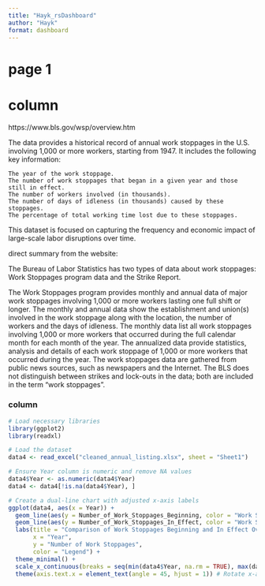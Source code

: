 ```yaml
---
title: "Hayk_rsDashboard"
author: "Hayk"
format: dashboard
---
```


# page 1

# column
https://www.bls.gov/wsp/overview.htm

The data provides a historical record of annual work stoppages in the U.S. involving 1,000 or more workers, starting from 1947. It includes the following key information:

    The year of the work stoppage.
    The number of work stoppages that began in a given year and those still in effect.
    The number of workers involved (in thousands).
    The number of days of idleness (in thousands) caused by these stoppages.
    The percentage of total working time lost due to these stoppages.

This dataset is focused on capturing the frequency and economic impact of large-scale labor disruptions over time.

direct summary from the website:

The Bureau of Labor Statistics has two types of data about work stoppages: Work Stoppages program data and the Strike Report.

The Work Stoppages program provides monthly and annual data of major work stoppages involving 1,000 or more workers lasting one full shift or longer. The monthly and annual data show the establishment and union(s) involved in the work stoppage along with the location, the number of workers and the days of idleness. The monthly data list all work stoppages involving 1,000 or more workers that occurred during the full calendar month for each month of the year. The annualized data provide statistics, analysis and details of each work stoppage of 1,000 or more workers that occurred during the year. The work stoppages data are gathered from public news sources, such as newspapers and the Internet. The BLS does not distinguish between strikes and lock-outs in the data; both are included in the term "work stoppages".

### column

```r
# Load necessary libraries
library(ggplot2)
library(readxl)

# Load the dataset
data4 <- read_excel("cleaned_annual_listing.xlsx", sheet = "Sheet1")

# Ensure Year column is numeric and remove NA values
data4$Year <- as.numeric(data4$Year)
data4 <- data4[!is.na(data4$Year), ]

# Create a dual-line chart with adjusted x-axis labels
ggplot(data4, aes(x = Year)) +
  geom_line(aes(y = Number_of_Work_Stoppages_Beginning, color = "Work Stoppages Beginning", group = 1), na.rm = TRUE) +
  geom_line(aes(y = Number_of_Work_Stoppages_In_Effect, color = "Work Stoppages In Effect", group = 1), na.rm = TRUE) +
  labs(title = "Comparison of Work Stoppages Beginning and In Effect Over the Years",
       x = "Year",
       y = "Number of Work Stoppages",
       color = "Legend") +
  theme_minimal() +
  scale_x_continuous(breaks = seq(min(data4$Year, na.rm = TRUE), max(data4$Year, na.rm = TRUE), by = 5)) + # Show every 5th year
  theme(axis.text.x = element_text(angle = 45, hjust = 1)) # Rotate x-axis labels
```